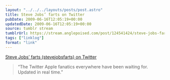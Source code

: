 ```yaml
---
layout: "../../../layouts/posts/post.astro"
title: Steve Jobs’ farts on Twitter
pubDate: 2009-06-16T12:05:19+00:00
updatedDate: 2009-06-16T12:05:19+00:00
source: tumblr stream
tumblrUrl: https://stream.anglepoised.com/post/124541424/steve-jobs-farts-stevejobsfarts-on-twitter
tags: ["linklog"]
format: "link"
---
```


[Steve Jobs&#8217; farts (stevejobsfarts) on Twitter][1]

> &ldquo;The Twitter Apple fanatics everywhere have been waiting for. Updated in real time.&rdquo;

[1]: http://twitter.com/stevejobsfarts/
